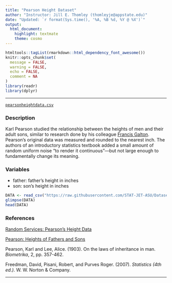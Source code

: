 ```yaml
---
title: "Pearson Height Dataset"
author: "Instructor: Jill E. Thomley (thomleyje@appstate.edu)"
date: "Updated: `r format(Sys.time(), '%A, %B %d, %Y @ %X')`"
output: 
  html_document: 
    highlight: textmate
    theme: cosmo
---
```


```r
htmltools::tagList(rmarkdown::html_dependency_font_awesome())
knitr::opts_chunk$set(
  message = FALSE,
  warning = FALSE,
  echo = FALSE,
  comment = NA
)
library(readr)
library(dplyr)
```
<hr>

<i class="fas fa-database"></i> [`pearsonheightdata.csv`](https://raw.githubusercontent.com/STAT-JET-ASU/Datasets/master/Instructor/pearsonheightdata.csv)

### Description

Karl Pearson studied the relationship between the heights of men and their adult sons, similar to research done by his colleague [Francis Galton](galtonheightdata.html). Pearson’s original data was measured and rounded to the nearest inch. The authors of an introductory statistics textbook added a small amount of random uniform noise "to render it continuous"---but not large enough to fundamentally change its meaning. 

### Variables

* father: father's height in inches
* son: son's height in inches

```r
DATA <- read_csv("https://raw.githubusercontent.com/STAT-JET-ASU/Datasets/master/Instructor/pearsonheightdata.csv")
glimpse(DATA)
head(DATA)
```

### References

[Random Services: Pearson's Height Data](http://www.randomservices.org/random/data/Pearson.html)

[Pearson: Heights of Fathers and Sons](http://myweb.uiowa.edu/pbreheny/data/pearson.html)

Pearson, Karl and Lee, Alice. (1903). On the laws of inheritance in man. *Biometrika*, 2, pp. 357-462.

Freedman, David, Pisani, Robert, and Purves Roger. (2007). *Statistics (4th ed.)*. W. W. Norton & Company.

<hr>
